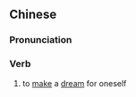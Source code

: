 {{also|造梦}}
==Chinese==
{{zh-forms|s=造梦}}

===Pronunciation===
{{zh-pron
|m=zàomèng
|c=zou6 mung6
|cat=v
}}

===Verb===
{{zh-verb}}

# to [[make]] a [[dream]] for oneself
